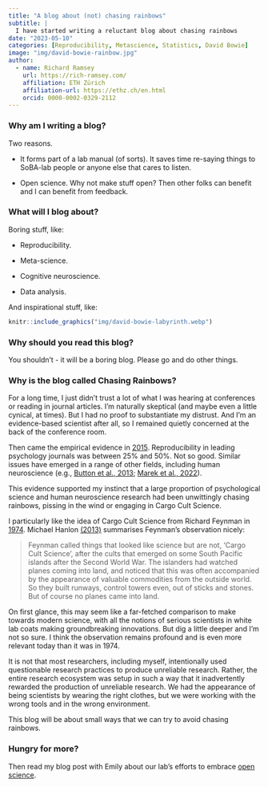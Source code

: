 ```yaml
---
title: "A blog about (not) chasing rainbows"
subtitle: | 
  I have started writing a reluctant blog about chasing rainbows
date: "2023-05-10"
categories: [Reproducibility, Metascience, Statistics, David Bowie]
image: "img/david-bowie-rainbow.jpg"
author:
  - name: Richard Ramsey
    url: https://rich-ramsey.com/
    affiliation: ETH Zürich
    affiliation-url: https://ethz.ch/en.html
    orcid: 0000-0002-0329-2112
---
```


### Why am I writing a blog?

Two reasons.

-   It forms part of a lab manual (of sorts). It saves time re-saying things to SoBA-lab people or anyone else that cares to listen.

-   Open science. Why not make stuff open? Then other folks can benefit and I can benefit from feedback.

### What will I blog about?

Boring stuff, like:

-   Reproducibility.

-   Meta-science.

-   Cognitive neuroscience.

-   Data analysis.

And inspirational stuff, like:

```r
knitr::include_graphics("img/david-bowie-labyrinth.webp")
```

### Why should you read this blog?

You shouldn't - it will be a boring blog. Please go and do other things.

### Why is the blog called Chasing Rainbows?

For a long time, I just didn't trust a lot of what I was hearing at conferences or reading in journal articles. I'm naturally skeptical (and maybe even a little cynical, at times). But I had no proof to substantiate my distrust. And I'm an evidence-based scientist after all, so I remained quietly concerned at the back of the conference room.

Then came the empirical evidence in [2015](https://www.science.org/doi/10.1126/science.aac4716). Reproducibility in leading psychology journals was between 25% and 50%. Not so good. Similar issues have emerged in a range of other fields, including human neuroscience (e.g., [Button et al., 2013](https://www.nature.com/articles/nrn3475); [Marek et al., 2022](https://www.nature.com/articles/s41586-022-04492-9)).

This evidence supported my instinct that a large proportion of psychological science and human neuroscience research had been unwittingly chasing rainbows, pissing in the wind or engaging in Cargo Cult Science.

I particularly like the idea of Cargo Cult Science from Richard Feynman in [1974](./img/Feynman_74_CargoCult.pdf){target="_blank"}. Michael Hanlon [(2013)](https://www.cambridge.org/core/journals/european-review/article/cargo-cult-science/38CA581FFAB42704E5F667AA4A2D6D79) summarises Feynman's observation nicely:

> Feynman called things that looked like science but are not, 'Cargo Cult Science', after the cults that emerged on some South Pacific islands after the Second World War. The islanders had watched planes coming into land, and noticed that this was often accompanied by the appearance of valuable commodities from the outside world. So they built runways, control towers even, out of sticks and stones. But of course no planes came into land.

On first glance, this may seem like a far-fetched comparison to make towards modern science, with all the notions of serious scientists in white lab coats making groundbreaking innovations. But dig a little deeper and I'm not so sure. I think the observation remains profound and is even more relevant today than it was in 1974.

It is not that most researchers, including myself, intentionally used questionable research practices to produce unreliable research. Rather, the entire research ecosystem was setup in such a way that it inadvertently rewarded the production of unreliable research. We had the appearance of being scientists by wearing the right clothes, but we were working with the wrong tools and in the wrong environment.

This blog will be about small ways that we can try to avoid chasing rainbows.

### Hungry for more?

Then read my blog post with Emily about our lab's efforts to embrace [open science](https://rich-ramsey.com/posts/2023-05-10_meta_science/){target="_blank"}.
